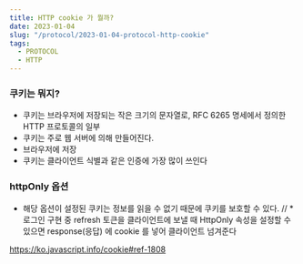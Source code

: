 ```yaml
---
title: HTTP cookie 가 뭘까?
date: 2023-01-04
slug: "/protocol/2023-01-04-protocol-http-cookie"
tags:
  - PROTOCOL
  - HTTP
---
```


### 쿠키는 뭐지?
* 쿠키는 브라우저에 저장되는 작은 크기의 문자열로, RFC 6265 명세에서 정의한 HTTP 프로토콜의 일부
* 쿠키는 주로 웹 서버에 의해 만들어진다.
* 브라우저에 저장
* 쿠키는 클라이언트 식별과 같은 인증에 가장 많이 쓰인다

### httpOnly 옵션
* 해당 옵션이 설정된 쿠키는 정보를 읽을 수 없기 때문에 쿠키를 보호할 수 있다.
// * 로그인 구현 중 refresh 토큰을 클라이언트에 보낼 때 HttpOnly 속성을 설정할 수 있으면 response(응답) 에 cookie 를 넣어 클라이언트 넘겨준다

https://ko.javascript.info/cookie#ref-1808